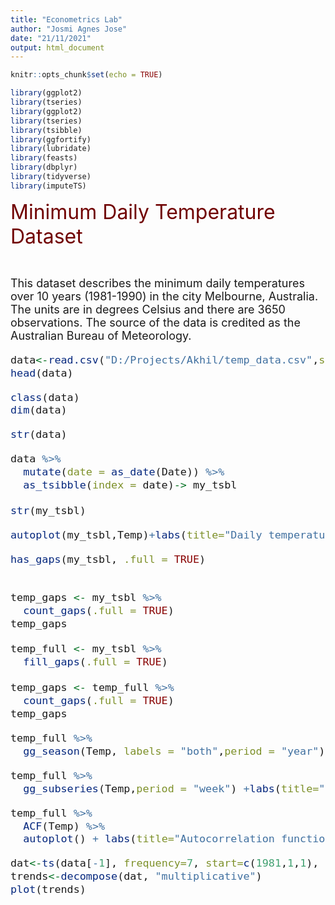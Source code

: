 ---
title: "Econometrics Lab"
author: "Josmi Agnes Jose"
date: "21/11/2021"
output: html_document
---

```{r setup, include=FALSE}
knitr::opts_chunk$set(echo = TRUE)
```


```{r echo=FALSE, include=FALSE}
library(ggplot2)
library(tseries)
library(ggplot2)
library(tseries)
library(tsibble)
library(ggfortify)
library(lubridate)
library(feasts)
library(dbplyr)
library(tidyverse)
library(imputeTS)

```

<font size="6" color="#700000"><div align="center">Minimum Daily Temperature Dataset </div></font>

<br>

<font size="4">
This dataset describes the minimum daily temperatures over 10 years (1981-1990) in the city Melbourne, Australia.
The units are in degrees Celsius and there are 3650 observations. The source of the data is credited as the Australian Bureau of Meteorology.
```{r}
data<-read.csv("D:/Projects/Akhil/temp_data.csv",stringsAsFactors = FALSE)
head(data)
```

```{r}
class(data)
dim(data)
```
```{r}
str(data)
```


```{r}
data %>%
  mutate(date = as_date(Date)) %>%
  as_tsibble(index = date)-> my_tsbl

str(my_tsbl)
```



```{r echo=FALSE}
autoplot(my_tsbl,Temp)+labs(title="Daily temperature plot")
```

```{r echo=FALSE ,include=FALSE}

has_gaps(my_tsbl, .full = TRUE)


temp_gaps <- my_tsbl %>% 
  count_gaps(.full = TRUE)
temp_gaps

temp_full <- my_tsbl %>% 
  fill_gaps(.full = TRUE)

temp_gaps <- temp_full %>% 
  count_gaps(.full = TRUE)
temp_gaps
```

```{r echo=FALSE, warning=FALSE}
temp_full %>%
  gg_season(Temp, labels = "both",period = "year")+ labs(title="Seasonal plot showing yearly seasonal patterns")
```




```{r echo=FALSE}
temp_full %>%
  gg_subseries(Temp,period = "week") +labs(title="Seasonal plot showing weekly seasonal patterns")
```

```{r echo=FALSE}
temp_full %>%
  ACF(Temp) %>%
  autoplot() + labs(title="Autocorrelation function of daily temperature")
```

```{r echo=FALSE}
dat<-ts(data[-1], frequency=7, start=c(1981,1,1), end = c(1990,12,31))
trends<-decompose(dat, "multiplicative")
plot(trends)
```
